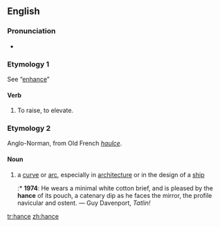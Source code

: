 {{also|Hance}}
==English==

===Pronunciation===
* {{IPA|/hɑːns/}}

===Etymology 1===
See “[[enhance]]”

====Verb====
{{en-verb|hanc|ing}}

# {{context|transitive|obsolete}} To raise, to elevate.
#: {{rfquotek|Lydgate}}

===Etymology 2===
Anglo-Norman, from Old French ''[[haulce]]''.

====Noun====
{{en-noun}}

# a [[curve]] or [[arc]], especially in [[architecture]] or in the design of a [[ship]]
#:* '''1974''': He wears a minimal white cotton brief, and is pleased by the '''hance''' of its pouch, a catenary dip as he faces the mirror, the profile navicular and ostent. — Guy Davenport, ''Tatlin!''

[[tr:hance]]
[[zh:hance]]